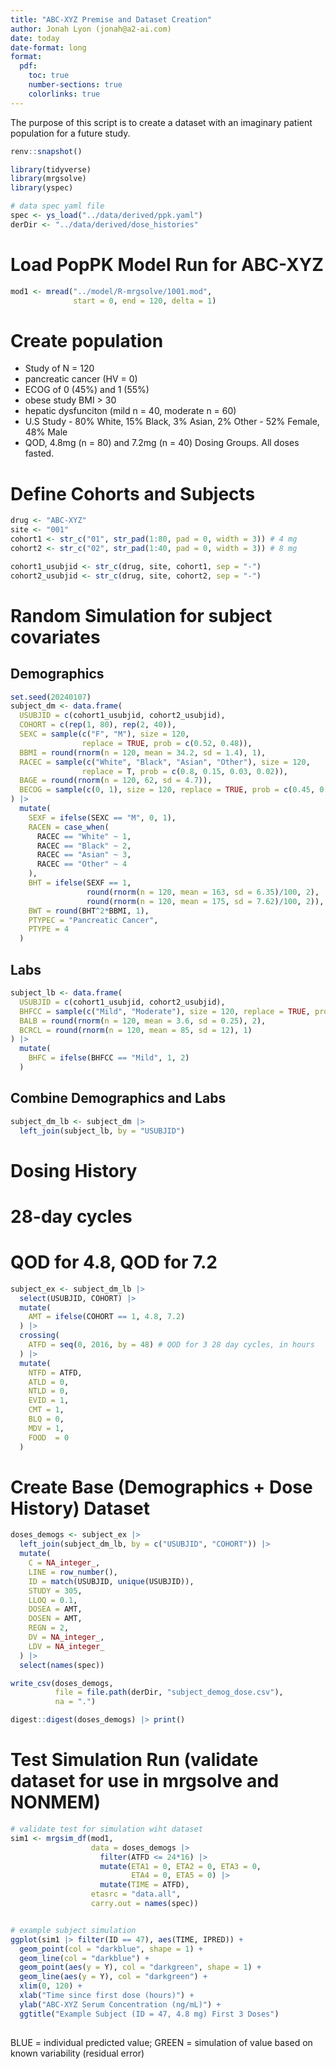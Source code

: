 ```yaml
---
title: "ABC-XYZ Premise and Dataset Creation"
author: Jonah Lyon (jonah@a2-ai.com)
date: today
date-format: long
format:
  pdf:
    toc: true
    number-sections: true
    colorlinks: true
---
```


The purpose of this script is to create a dataset with an imaginary patient population for a future study.

```r
renv::snapshot()
```


```r
library(tidyverse)
library(mrgsolve)
library(yspec)

# data spec yaml file
spec <- ys_load("../data/derived/ppk.yaml")
derDir <- "../data/derived/dose_histories"


```

# Load PopPK Model Run for ABC-XYZ
```r
mod1 <- mread("../model/R-mrgsolve/1001.mod", 
              start = 0, end = 120, delta = 1)

```

# Create population
- Study of N = 120
- pancreatic cancer (HV = 0)
- ECOG of 0 (45%) and 1 (55%)
- obese study BMI > 30
- hepatic dysfunciton (mild n = 40, moderate n = 60)
- U.S Study
      - 80% White, 15% Black, 3% Asian, 2% Other
      - 52% Female, 48% Male
- QOD, 4.8mg (n = 80) and 7.2mg (n = 40) Dosing Groups.  All doses fasted.

# Define Cohorts and Subjects
```r
drug <- "ABC-XYZ"
site <- "001"
cohort1 <- str_c("01", str_pad(1:80, pad = 0, width = 3)) # 4 mg
cohort2 <- str_c("02", str_pad(1:40, pad = 0, width = 3)) # 8 mg

cohort1_usubjid <- str_c(drug, site, cohort1, sep = "-")
cohort2_usubjid <- str_c(drug, site, cohort2, sep = "-")

```
# Random Simulation for subject covariates
## Demographics
```r
set.seed(20240107)
subject_dm <- data.frame(
  USUBJID = c(cohort1_usubjid, cohort2_usubjid),
  COHORT = c(rep(1, 80), rep(2, 40)),
  SEXC = sample(c("F", "M"), size = 120, 
                replace = TRUE, prob = c(0.52, 0.48)),
  BBMI = round(rnorm(n = 120, mean = 34.2, sd = 1.4), 1),
  RACEC = sample(c("White", "Black", "Asian", "Other"), size = 120, 
                replace = T, prob = c(0.8, 0.15, 0.03, 0.02)),
  BAGE = round(rnorm(n = 120, 62, sd = 4.7)),
  BECOG = sample(c(0, 1), size = 120, replace = TRUE, prob = c(0.45, 0.55))
) |> 
  mutate(
    SEXF = ifelse(SEXC == "M", 0, 1),
    RACEN = case_when(
      RACEC == "White" ~ 1,
      RACEC == "Black" ~ 2,
      RACEC == "Asian" ~ 3,
      RACEC == "Other" ~ 4
    ),
    BHT = ifelse(SEXF == 1,
                 round(rnorm(n = 120, mean = 163, sd = 6.35)/100, 2),
                 round(rnorm(n = 120, mean = 175, sd = 7.62)/100, 2)),
    BWT = round(BHT^2*BBMI, 1),
    PTYPEC = "Pancreatic Cancer",
    PTYPE = 4
  )

```

## Labs
```r
subject_lb <- data.frame(
  USUBJID = c(cohort1_usubjid, cohort2_usubjid),
  BHFCC = sample(c("Mild", "Moderate"), size = 120, replace = TRUE, prob = c(0.4, 0.6)),
  BALB = round(rnorm(n = 120, mean = 3.6, sd = 0.25), 2),
  BCRCL = round(rnorm(n = 120, mean = 85, sd = 12), 1)
) |> 
  mutate(
    BHFC = ifelse(BHFCC == "Mild", 1, 2)
  )

```

## Combine Demographics and Labs
```r

subject_dm_lb <- subject_dm |> 
  left_join(subject_lb, by = "USUBJID")

```
# Dosing History
# 28-day cycles
# QOD for 4.8, QOD for 7.2
```r
subject_ex <- subject_dm_lb |> 
  select(USUBJID, COHORT) |> 
  mutate(
    AMT = ifelse(COHORT == 1, 4.8, 7.2)
  ) |> 
  crossing(
    ATFD = seq(0, 2016, by = 48) # QOD for 3 28 day cycles, in hours
  ) |> 
  mutate(
    NTFD = ATFD,
    ATLD = 0,
    NTLD = 0,
    EVID = 1, 
    CMT = 1,
    BLQ = 0,
    MDV = 1,
    FOOD  = 0
  )

```

# Create Base (Demographics + Dose History) Dataset
```r
doses_demogs <- subject_ex |> 
  left_join(subject_dm_lb, by = c("USUBJID", "COHORT")) |> 
  mutate(
    C = NA_integer_,
    LINE = row_number(),
    ID = match(USUBJID, unique(USUBJID)),
    STUDY = 305,
    LLOQ = 0.1,
    DOSEA = AMT,
    DOSEN = AMT,
    REGN = 2,
    DV = NA_integer_,
    LDV = NA_integer_
  ) |> 
  select(names(spec))

```

```r

write_csv(doses_demogs, 
          file = file.path(derDir, "subject_demog_dose.csv"), 
          na = ".")

digest::digest(doses_demogs) |> print()

```


# Test Simulation Run (validate dataset for use in mrgsolve and NONMEM)

```r
# validate test for simulation wiht dataset
sim1 <- mrgsim_df(mod1,
                  data = doses_demogs |> 
                    filter(ATFD <= 24*16) |> 
                    mutate(ETA1 = 0, ETA2 = 0, ETA3 = 0, 
                           ETA4 = 0, ETA5 = 0) |> 
                    mutate(TIME = ATFD),
                  etasrc = "data.all",
                  carry.out = names(spec))


# example subject simulation
ggplot(sim1 |> filter(ID == 47), aes(TIME, IPRED)) + 
  geom_point(col = "darkblue", shape = 1) + 
  geom_line(col = "darkblue") + 
  geom_point(aes(y = Y), col = "darkgreen", shape = 1) + 
  geom_line(aes(y = Y), col = "darkgreen") + 
  xlim(0, 120) +
  xlab("Time since first dose (hours)") + 
  ylab("ABC-XYZ Serum Concentration (ng/mL)") + 
  ggtitle("Example Subject (ID = 47, 4.8 mg) First 3 Doses")
  
```
BLUE  = individual predicted value;
GREEN = simulation of value based on known variability (residual error)
